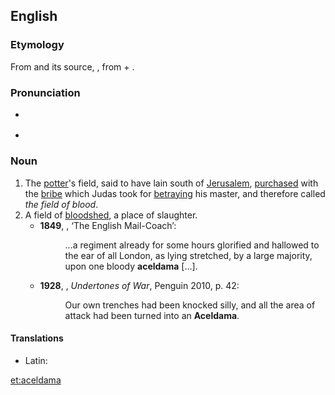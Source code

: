 ==English==

===Etymology===
From {{der|en|el|Ἁκελδαμά}} and its source, {{der|en|grc|Ἀκελδαμάχ}}, from {{der|en|arc|חקל||field|sc=Hebr}} + {{m|arc|דמא||blood|sc=Hebr}}.

===Pronunciation===
* {{a|UK|US}} {{IPA|/əˈsɛldəmə/|/əˈkeldəmə/|lang=en}}
* {{hyphenation|a|cel|da|ma|lang=en}}

===Noun===
{{en-noun}}

# The [[potter]]'s field, said to have lain south of [[Jerusalem]], [[purchased]] with the [[bribe]] which Judas took for [[betraying]] his master, and therefore called ''the field of blood''.
# A field of [[bloodshed]], a place of slaughter. {{defdate|from 17th c.}}
#*'''1849''', {{w|Thomas de Quincey}}, ‘The English Mail-Coach’:
#*:…a regiment already for some hours glorified and hallowed to the ear of all London, as lying stretched, by a large majority, upon one bloody '''aceldama''' […].
#*'''1928''', {{w|Edmund Blunden}}, ''Undertones of War'', Penguin 2010, p. 42:
#*:Our own trenches had been knocked silly, and all the area of attack had been turned into an '''Aceldama'''.

====Translations====
{{trans-top|the potter's field purchased with the bribe which Judas took for betraying his master}}
{{trans-mid}}
{{trans-bottom}}

{{trans-top|figuratively, a field of bloodshed}}
{{trans-mid}}
{{trans-bottom}}

{{checktrans-top}}
* Latin: {{t-check|la|aceldama|f}}
{{trans-mid}}
{{trans-bottom}}

[[et:aceldama]]